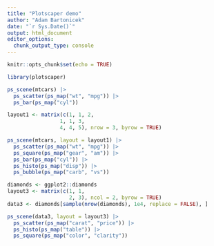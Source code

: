 ```yaml
---
title: "Plotscaper demo"
author: "Adam Bartonicek"
date: "`r Sys.Date()`"
output: html_document
editor_options: 
  chunk_output_type: console
---
```


```r
knitr::opts_chunk$set(echo = TRUE)
```

```r

library(plotscaper)

ps_scene(mtcars) |>
  ps_scatter(ps_map("wt", "mpg")) |>
  ps_bar(ps_map("cyl"))

```

```r

layout1 <- matrix(c(1, 1, 2,
                 1, 1, 3, 
                 4, 4, 5), nrow = 3, byrow = TRUE)

ps_scene(mtcars, layout = layout1) |>
  ps_scatter(ps_map("wt", "mpg")) |>
  ps_square(ps_map("gear", "am")) |>
  ps_bar(ps_map("cyl")) |>
  ps_histo(ps_map("disp")) |>
  ps_bubble(ps_map("carb", "vs"))

```

```r


diamonds <- ggplot2::diamonds
layout3 <- matrix(c(1, 1, 
                    2, 3), ncol = 2, byrow = TRUE)
data3 <- diamonds[sample(nrow(diamonds), 1e4, replace = FALSE), ]

ps_scene(data3, layout = layout3) |>
  ps_scatter(ps_map("carat", "price")) |>
  ps_histo(ps_map("table")) |>
  ps_square(ps_map("color", "clarity"))

```
